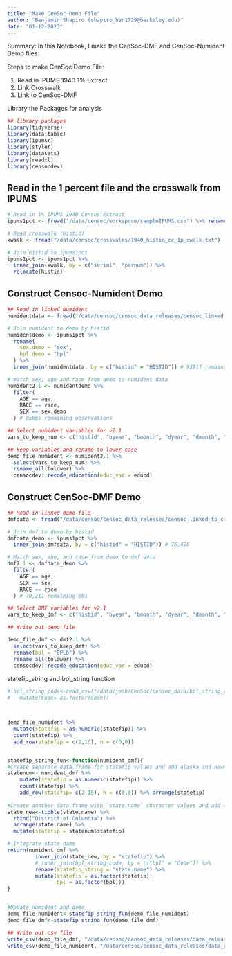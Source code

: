 ```yaml
---
title: "Make CenSoc Demo File"
author: "Benjamin Shapiro (shapiro_ben1729@berkeley.edu)"
date: "01-12-2023"
---
```


Summary: In this Notebook, I make the CenSoc-DMF and CenSoc-Numident Demo files. 

Steps to make CenSoc Demo File:

(1) Read in IPUMS 1940 1% Extract
(2) Link Crosswalk 
(2) Link to CenSoc-DMF 

Library the Packages for analysis 
```r
## library packages
library(tidyverse)
library(data.table)
library(ipumsr)
library(styler)
library(datasets)
library(readxl)
library(censocdev)
```

## Read in the 1 percent file and the crosswalk from IPUMS
```r
# Read in 1% IPUMS 1940 Census Extract
ipums1pct <- fread("/data/censoc/workspace/sampleIPUMS.csv") %>% rename_all(tolower)

# Read crosswalk (Histid)
xwalk <- fread("/data/censoc/crosswalks/1940_histid_cc_1p_xwalk.txt")

# Join histid to ipums1pct
ipums1pct <- ipums1pct %>%
  inner_join(xwalk, by = c("serial", "pernum")) %>%
  relocate(histid)
```

## Construct Censoc-Numident Demo
```r
## Read in linked Numident 
numidentdata <- fread("/data/censoc/censoc_data_releases/censoc_linked_to_census/v2.1/censoc_numident_v2.1_linked.csv")

# Join numident to demo by histid
numidentdemo <- ipums1pct %>%
  rename(
    sex.demo = "sex",
    bpl.demo = "bpl"
  ) %>%
  inner_join(numidentdata, by = c("histid" = "HISTID")) # 93917 remaining observations

# match sex, age and race from demo to numident data
numident2.1 <- numidentdemo %>%
  filter(
    AGE == age, 
    RACE == race,
    SEX == sex.demo
  ) # 85865 remaining observations

## Select numident variables for v2.1
vars_to_keep_num <- c("histid", "byear", "bmonth", "dyear", "dmonth", "death_age", "race_first", "race_first_cyear", "race_last", "bpl_string", "zip_residence", "socstate", "socstate_string", "age_first_application", "link_abe_exact_conservative", "weight", "weight_conservative", "PERWT", "AGE", "SEX", "bpl", "MBPL", "FBPL", "EDUCD", "EMPSTATD", "HISPAN", "INCNONWG", "INCWAGE", "MARST", "NATIVITY", "OCC", "OCCSCORE", "OWNERSHP", "PERNUM", "RACE", "RENT", "SERIAL", "STATEFIP", "URBAN")

## keep variables and rename to lower case 
demo_file_numident <- numident2.1 %>%
  select(vars_to_keep_num) %>% 
  rename_all(tolower) %>% 
  censocdev::recode_education(educ_var = educd) 
```

## Construct CenSoc-DMF Demo
```r
## Read in linked demo file 
dmfdata <- fread("/data/censoc/censoc_data_releases/censoc_linked_to_census/v2.1/censoc_dmf_v2.1_linked.csv")

# Join dmf to demo by histid
dmfdata_demo <- ipums1pct %>%
  inner_join(dmfdata, by = c("histid" = "HISTID")) # 76,496

# Match sex, age, and race from demo to dmf data
dmf2.1 <- dmfdata_demo %>%
  filter(
    AGE == age,
    SEX == sex,
    RACE == race
  ) # 70,211 remaining obs

## Select DMF variables for v2.1
vars_to_keep_dmf <- c("histid", "byear", "bmonth", "dyear", "dmonth", "death_age", "link_abe_exact_conservative", "weight", "weight_conservative", "PERWT", "AGE", "SEX", "BPLD", "MBPL", "FBPL", "EDUCD", "EMPSTATD", "HISPAN", "INCNONWG", "INCWAGE", "MARST", "NATIVITY", "OCC", "OCCSCORE", "OWNERSHP", "PERNUM", "RACE", "RENT", "SERIAL", "STATEFIP", "URBAN")

## Write out demo file 

demo_file_dmf <- dmf2.1 %>%
  select(vars_to_keep_dmf) %>%
  rename(bpl = "BPLD") %>%
  rename_all(tolower) %>% 
  censocdev::recode_education(educ_var = educd) 
```

statefip_string and bpl_string function
```r
# bpl_string_code<-read_csv("/data/josh/CenSoc/censoc_data/bpl_string_code.csv") %>%
#   mutate(Code= as.factor(Code))



demo_file_numident %>% 
  mutate(statefip = as.numeric(statefip)) %>% 
  count(statefip) %>% 
  add_row(statefip = c(2,15), n = c(0,0))


statefip_string_fun<-function(numident_dmf){
#Create separate data.frame for statefip values and add Alaska and Hawaii 
statenum<- numident_dmf %>% 
    mutate(statefip = as.numeric(statefip)) %>% 
    count(statefip) %>% 
    add_row(statefip= c(2,15), n = c(0,0)) %>% arrange(statefip)
  
#Create another data.frame with `state.name` character values and add Washington D.C.
state_new<-tibble(state.name) %>% 
  rbind("District of Columbia") %>% 
  arrange(state.name) %>% 
  mutate(statefip = statenum$statefip)

# Integrate state.name
return(numident_dmf %>% 
         inner_join(state_new, by = "statefip") %>% 
         # inner_join(bpl_string_code, by = c("bpl" = "Code")) %>% 
         rename(statefip_string = "state.name") %>% 
         mutate(statefip = as.factor(statefip),
                bpl = as.factor(bpl))) 
}


#Update numident and demo
demo_file_numident<-statefip_string_fun(demo_file_numident)
demo_file_dmf<-statefip_string_fun(demo_file_dmf)

## Write out csv file 
write_csv(demo_file_dmf, "/data/censoc/censoc_data_releases/data_release_demo_v2.1/censoc_dmf_demo_v2.1.csv")
write_csv(demo_file_numident, "/data/censoc/censoc_data_releases/data_release_demo_v2.1/censoc_numident_demo_v2.1.csv")
```


